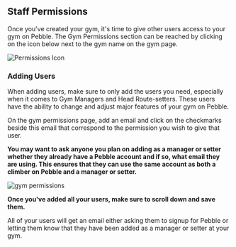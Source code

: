 ## Staff Permissions

Once you've created your gym, it's time to give other users access to your gym on Pebble. The Gym Permissions section can be reached by clicking on the icon below next to the gym name on the gym page.

![Permissions Icon](../images/permissions-icon.png)

### Adding Users

When adding users, make sure to only add the users you need, especially when it comes to Gym Managers and Head Route-setters. These users have the ability to change and adjust major features of your gym on Pebble.

On the gym permissions page, add an email and click on the checkmarks beside this email that correspond to the permission you wish to give that user.

<strong>
  You may want to ask anyone you plan on adding as a manager or setter whether
  they already have a Pebble account and if so, what email they are using. This
  ensures that they can use the same account as both a climber on Pebble and a
  manager or setter.
</strong>

![gym permissions](../images/gym-permissions.png)

<strong>
  Once you've added all your users, make sure to scroll down and save them.
</strong>

All of your users will get an email either asking them to signup for Pebble or letting them know that they have been added as a manager or setter at your gym.

